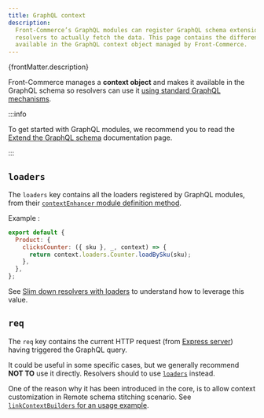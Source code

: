 ```yaml
---
title: GraphQL context
description:
  Front-Commerce’s GraphQL modules can register GraphQL schema extensions and
  resolvers to actually fetch the data. This page contains the different keys
  available in the GraphQL context object managed by Front-Commerce.
---
```


<p>{frontMatter.description}</p>

Front-Commerce manages a **context object** and makes it available in the
GraphQL schema so resolvers can use it
[using standard GraphQL mechanisms](https://graphql.org/learn/execution/#root-fields-resolvers).

:::info

To get started with GraphQL modules, we recommend you to read the
[Extend the GraphQL schema](/docs/2.x/essentials/extend-the-graphql-schema)
documentation page.

:::

## `loaders`

The `loaders` key contains all the loaders registered by GraphQL modules, from
their
[`contextEnhancer` module definition method](/docs/2.x/reference/graphql-module-definition#contextenhancer-optional).

Example :

```js title="my-module/server/modules/clicks-counters/resolvers.js"
export default {
  Product: {
    clicksCounter: ({ sku }, _, context) => {
      return context.loaders.Counter.loadBySku(sku);
    },
  },
};
```

See
[Slim down resolvers with loaders](/docs/2.x/advanced/graphql/slim-down-resolvers-with-loaders)
to understand how to leverage this value.

## `req`

The `req` key contains the current HTTP request (from
[Express server](https://expressjs.com/en/api.html#req)) having triggered the
GraphQL query.

It could be useful in some specific cases, but we generally recommend **NOT TO**
use it directly. Resolvers should to use [`loaders`](#loaders) instead.

One of the reason why it has been introduced in the core, is to allow context
customization in Remote schema stitching scenario. See
[`linkContextBuilders` for an usage example](/docs/2.x/reference/graphql-module-definition#linkcontextbuilders-optional).
